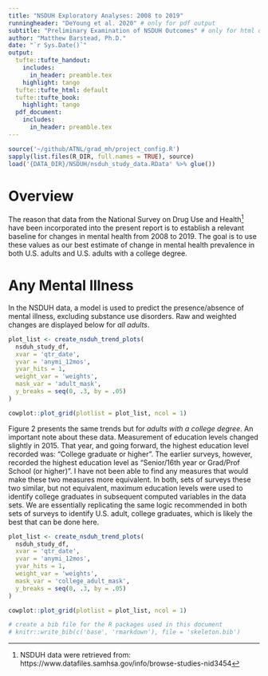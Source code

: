 ```yaml
---
title: "NSDUH Exploratory Analyses: 2008 to 2019"
runningheader: "DeYoung et al. 2020" # only for pdf output
subtitle: "Preliminary Examination of NSDUH Outcomes" # only for html output
author: "Matthew Barstead, Ph.D."
date: "`r Sys.Date()`"
output:
  tufte::tufte_handout:
    includes: 
      in_header: preamble.tex
    highlight: tango
  tufte::tufte_html: default
  tufte::tufte_book:
    highlight: tango
  pdf_document:
    includes: 
      in_header: preamble.tex
---
```


```r
source('~/github/ATNL/grad_mh/project_config.R')
sapply(list.files(R_DIR, full.names = TRUE), source)
load('{DATA_DIR}/NSDUH/nsduh_study_data.RData' %>% glue())
```

# Overview
The reason that data from the National Survey on Drug Use and Health^[NSDUH data were retrieved from: https://www.datafiles.samhsa.gov/info/browse-studies-nid3454] have been incorporated into the present report is to establish a relevant baseline for changes in mental health from 2008 to 2019. The goal is to use these values as our best estimate of change in mental health prevalence in both U.S. adults and U.S. adults with a college degree. 

# Any Mental Illness

In the NSDUH data, a model is used to predict the presence/absence of mental illness, excluding substance use disorders. Raw and weighted changes are displayed below for _all adults_. 

```r
plot_list <- create_nsduh_trend_plots(
  nsduh_study_df, 
  xvar = 'qtr_date', 
  yvar = 'anymi_12mos', 
  yvar_hits = 1, 
  weight_var = 'weights', 
  mask_var = 'adult_mask', 
  y_breaks = seq(0, .3, by = .05)
)

cowplot::plot_grid(plotlist = plot_list, ncol = 1)
```
Figure 2 presents the same trends but for _adults with a college degree_. An important note about these data. Measurement of education levels changed slightly in 2015. That year, and going forward, the highest education level recorded was: "College graduate or higher". The earlier surveys, however, recorded the highest education level as "Senior/16th year or Grad/Prof School (or higher)". I have not been able to find any measures that would make these two measures more equivalent. In both, sets of surveys these two similar, but not equivalent, maximum education levels were used to identify college graduates in subsequent computed variables in the data sets. We are essentially replicating the same logic recommended in both sets of surveys to identify U.S. adult, college graduates, which is likely the best that can be done here.

```r
plot_list <- create_nsduh_trend_plots(
  nsduh_study_df, 
  xvar = 'qtr_date', 
  yvar = 'anymi_12mos', 
  yvar_hits = 1, 
  weight_var = 'weights', 
  mask_var = 'college_adult_mask', 
  y_breaks = seq(0, .3, by = .05)
)

cowplot::plot_grid(plotlist = plot_list, ncol = 1)
```




```r
# create a bib file for the R packages used in this document
# knitr::write_bib(c('base', 'rmarkdown'), file = 'skeleton.bib')
```
